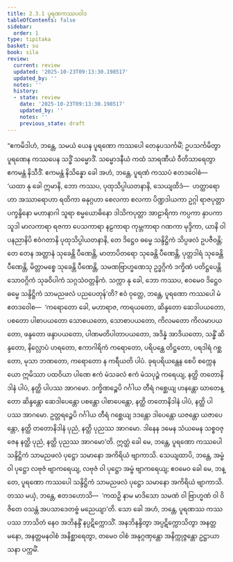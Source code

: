```yaml
---
title: 2.3.1 ပူရဏကဿပဝါဒ
tableOfContents: false
sidebar:
  order: 1
type: tipitaka
basket: su
book: sila
review:
  current: review
  updated: '2025-10-23T09:13:30.198517'
  updated_by: ''
  notes: ''
  history:
  - state: review
    date: '2025-10-23T09:13:30.198517'
    updated_by: ''
    notes: ''
    previous_state: draft
---
```



<ReviewStatus review={frontmatter.review} showDetails={true} />

<HypothesisAnnotation frontmatter={frontmatter} />

<DynamicBreadcrumb />

<Division number="165" book="sila" e="ch" v="6" p="48">

<Paragraph number="243" book="sila">
“ဧကမိဒါဟံ, ဘန္တေ, သမယံ ယေန ပူရဏော ကဿပေါ တေနုပသင်္ကမိံ; ဥပသင်္ကမိတွာ ပူရဏေန ကဿပေန သဒ္ဓိံ သမ္မောဒိံ. သမ္မောဒနီယံ ကထံ သာရဏီယံ ဝီတိသာရေတွာ ဧကမန္တံ နိသီဒိံ. ဧကမန္တံ နိသိန္နော ခေါ အဟံ, ဘန္တေ, ပူရဏံ ကဿပံ ဧတဒဝေါစံ—  ‘ယထာ နု ခေါ ဣမာနိ, ဘော ကဿပ, ပုထုသိပ္ပါယတနာနိ, သေယျထိဒံ—  ဟတ္ထာရောဟာ အဿာရောဟာ ရထိကာ ဓနုဂ္ဂဟာ စေလကာ စလကာ ပိဏ္ဍဒါယကာ ဥဂ္ဂါ ရာဇပုတ္တာ ပက္ခန္ဒိနော မဟာနာဂါ သူရာ စမ္မယောဓိနော ဒါသိကပုတ္တာ အာဠာရိကာ ကပ္ပကာ နှာပကာ သူဒါ မာလကာရာ ရဇကာ ပေသကာရာ နဠကာရာ ကုမ္ဘကာရာ ဂဏကာ မုဒ္ဒိကာ, ယာနိ ဝါ ပနညာနိပိ ဧဝံဂတာနိ ပုထုသိပ္ပါယတနာနိ, တေ ဒိဋ္ဌေဝ ဓမ္မေ သန္ဒိဋ္ဌိကံ သိပ္ပဖလံ ဥပဇီဝန္တိ; တေ တေန အတ္တာနံ သုခေန္တိ ပီဏေန္တိ, မာတာပိတရော သုခေန္တိ ပီဏေန္တိ, ပုတ္တဒါရံ သုခေန္တိ ပီဏေန္တိ, မိတ္တာမစ္စေ သုခေန္တိ ပီဏေန္တိ, သမဏဗြာဟ္မဏေသု ဥဒ္ဓဂ္ဂိကံ ဒက္ခိဏံ ပတိဋ္ဌပေန္တိ သောဝဂ္ဂိကံ သုခဝိပါကံ သဂ္ဂသံဝတ္တနိကံ. သက္ကာ နု ခေါ, ဘော ကဿပ, ဧဝမေဝ ဒိဋ္ဌေဝ ဓမ္မေ သန္ဒိဋ္ဌိကံ သာမညဖလံ ပညပေတုန်’တိ?
</Paragraph>

</Division>
<Division number="166" book="sila" e="ch" v="6" p="49">

<Paragraph number="244" book="sila">
ဧဝံ ဝုတ္တေ, ဘန္တေ, ပူရဏော ကဿပေါ မံ ဧတဒဝေါစ—  ‘ကရောတော ခေါ, မဟာရာဇ, ကာရယတော, ဆိန္ဒတော ဆေဒါပယတော, ပစတော ပါစာပယတော သောစယတော, သောစာပယတော, ကိလမတော ကိလမာပယတော, ဖန္ဒတော ဖန္ဒာပယတော, ပါဏမတိပါတာပယတော, အဒိန္နံ အာဒိယတော, သန္ဓိံ ဆိန္ဒတော, နိလ္လောပံ ဟရတော, ဧကာဂါရိကံ ကရောတော, ပရိပန္ထေ တိဋ္ဌတော, ပရဒါရံ ဂစ္ဆတော, မုသာ ဘဏတော, ကရောတော န ကရီယတိ ပါပံ. ခုရပရိယန္တေန စေပိ စက္ကေန ယော ဣမိဿာ ပထဝိယာ ပါဏေ ဧကံ မံသခလံ ဧကံ မံသပုဉ္ဇံ ကရေယျ, နတ္ထိ တတောနိဒါနံ ပါပံ, နတ္ထိ ပါပဿ အာဂမော. ဒက္ခိဏဉ္စေပိ ဂင်္ဂါယ တီရံ ဂစ္ဆေယျ ဟနန္တော ဃာတေန္တော ဆိန္ဒန္တော ဆေဒါပေန္တော ပစန္တော ပါစာပေန္တော, နတ္ထိ တတောနိဒါနံ ပါပံ, နတ္ထိ ပါပဿ အာဂမော. ဥတ္တရဉ္စေပိ ဂင်္ဂါယ တီရံ ဂစ္ဆေယျ ဒဒန္တော ဒါပေန္တော ယဇန္တော ယဇာပေန္တော, နတ္ထိ တတောနိဒါနံ ပုညံ, နတ္ထိ ပုညဿ အာဂမော. ဒါနေန ဒမေန သံယမေန သစ္စဝဇ္ဇေန နတ္ထိ ပုညံ, နတ္ထိ ပုညဿ အာဂမော’တိ.
</Paragraph>

<Paragraph number="245" book="sila">
ဣတ္ထံ ခေါ မေ, ဘန္တေ, ပူရဏော ကဿပေါ သန္ဒိဋ္ဌိကံ သာမညဖလံ ပုဋ္ဌော သမာနော အကိရိယံ ဗျာကာသိ. သေယျထာပိ, ဘန္တေ, အမ္ဗံ ဝါ ပုဋ္ဌော လဗုဇံ ဗျာကရေယျ, လဗုဇံ ဝါ ပုဋ္ဌော အမ္ဗံ ဗျာကရေယျ; ဧဝမေဝ ခေါ မေ, ဘန္တေ, ပူရဏော ကဿပေါ သန္ဒိဋ္ဌိကံ သာမညဖလံ ပုဋ္ဌော သမာနော အကိရိယံ ဗျာကာသိ. တဿ မယှံ, ဘန္တေ, ဧတဒဟောသိ—  ‘ကထဉှိ နာမ မာဒိသော သမဏံ ဝါ ဗြာဟ္မဏံ ဝါ ဝိဇိတေ ဝသန္တံ အပသာဒေတဗ္ဗံ မညေယျာ’တိ. သော ခေါ အဟံ, ဘန္တေ, ပူရဏဿ ကဿပဿ ဘာသိတံ နေဝ အဘိနန္ဒိံ နပ္ပဋိက္ကောသိံ. အနဘိနန္ဒိတွာ အပ္ပဋိက္ကောသိတွာ အနတ္တမနော, အနတ္တမနဝါစံ အနိစ္ဆာရေတွာ, တမေဝ ဝါစံ အနုဂ္ဂဏှန္တော အနိက္ကုဇ္ဇန္တော ဥဋ္ဌာယာသနာ ပက္ကမိံ.
</Paragraph>
</Division>